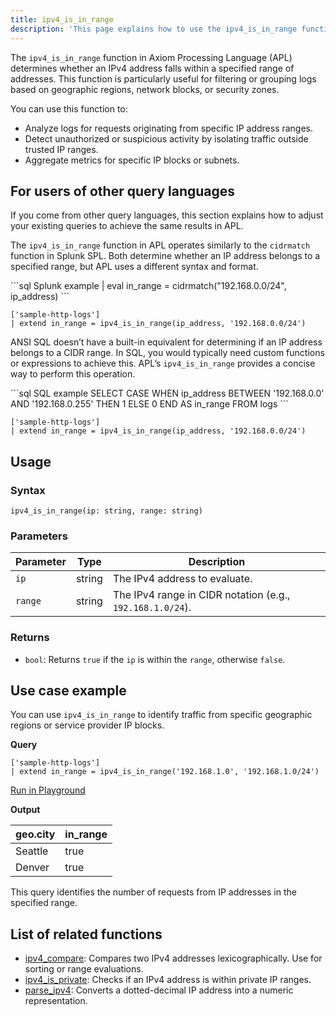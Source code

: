 ```yaml
---
title: ipv4_is_in_range
description: 'This page explains how to use the ipv4_is_in_range function in APL.'
---
```


The `ipv4_is_in_range` function in Axiom Processing Language (APL) determines whether an IPv4 address falls within a specified range of addresses. This function is particularly useful for filtering or grouping logs based on geographic regions, network blocks, or security zones.

You can use this function to:

- Analyze logs for requests originating from specific IP address ranges.
- Detect unauthorized or suspicious activity by isolating traffic outside trusted IP ranges.
- Aggregate metrics for specific IP blocks or subnets.

## For users of other query languages

If you come from other query languages, this section explains how to adjust your existing queries to achieve the same results in APL.

<AccordionGroup>
<Accordion title="Splunk SPL users">

The `ipv4_is_in_range` function in APL operates similarly to the `cidrmatch` function in Splunk SPL. Both determine whether an IP address belongs to a specified range, but APL uses a different syntax and format.

<CodeGroup>
```sql Splunk example
| eval in_range = cidrmatch("192.168.0.0/24", ip_address)
```

```kusto APL equivalent
['sample-http-logs']
| extend in_range = ipv4_is_in_range(ip_address, '192.168.0.0/24')
```
</CodeGroup>

</Accordion>
<Accordion title="ANSI SQL users">

ANSI SQL doesn’t have a built-in equivalent for determining if an IP address belongs to a CIDR range. In SQL, you would typically need custom functions or expressions to achieve this. APL’s `ipv4_is_in_range` provides a concise way to perform this operation.

<CodeGroup>
```sql SQL example
SELECT CASE
    WHEN ip_address BETWEEN '192.168.0.0' AND '192.168.0.255' THEN 1
    ELSE 0
END AS in_range
FROM logs
```

```kusto APL equivalent
['sample-http-logs']
| extend in_range = ipv4_is_in_range(ip_address, '192.168.0.0/24')
```
</CodeGroup>

</Accordion>
</AccordionGroup>

## Usage

### Syntax

```kusto
ipv4_is_in_range(ip: string, range: string)
```

### Parameters

| Parameter | Type   | Description                                               |
|-----------|--------|-----------------------------------------------------------|
| `ip`      | string | The IPv4 address to evaluate.                             |
| `range`   | string | The IPv4 range in CIDR notation (e.g., `192.168.1.0/24`). |

### Returns

- `bool`: Returns `true` if the `ip` is within the `range`, otherwise `false`.

## Use case example

You can use `ipv4_is_in_range` to identify traffic from specific geographic regions or service provider IP blocks.

**Query**

```kusto
['sample-http-logs']
| extend in_range = ipv4_is_in_range('192.168.1.0', '192.168.1.0/24')
```

[Run in Playground](https://play.axiom.co/axiom-play-qf1k/explorer?initForm=%7B%22apl%22%3A%22%5B'sample-http-logs'%5D%20%7C%20extend%20in_range%20%3D%20ipv4_is_in_range('192.168.1.0'%2C%20'192.168.1.0%2F24')%22%7D)

**Output**

| geo.city | in_range |
|----------|-------|
| Seattle  | true   |
| Denver   | true   |

This query identifies the number of requests from IP addresses in the specified range.

## List of related functions

- [ipv4_compare](/apl/scalar-functions/ip-functions/ipv4-compare): Compares two IPv4 addresses lexicographically. Use for sorting or range evaluations.
- [ipv4_is_private](/apl/scalar-functions/ip-functions/ipv4-is-private): Checks if an IPv4 address is within private IP ranges.
- [parse_ipv4](/apl/scalar-functions/ip-functions/parse-ipv4): Converts a dotted-decimal IP address into a numeric representation.